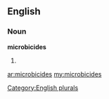 ==English==

===Noun===
'''microbicides'''

# {{plural of|[[microbicide]]}}

[[Category:English plurals]]

[[ar:microbicides]]
[[my:microbicides]]